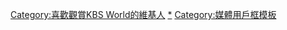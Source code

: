 {{Userbox
|border-c=black
|border-s=1
|id-c=#b9b9d9
|id-fc=
|id-s=
|id=[[File:KBS_World.svg|97px]]
|info-c=white
|info-fc=black
|info-s=8
|info=這個用戶喜歡觀賞[[KBS World]]頻道的節目。
}}
<includeonly>[[Category:喜歡觀賞KBS World的維基人]]</includeonly>
<noinclude>[[Category:喜歡觀賞KBS World的維基人|*]]
[[Category:媒體用戶框模板]]</noinclude>